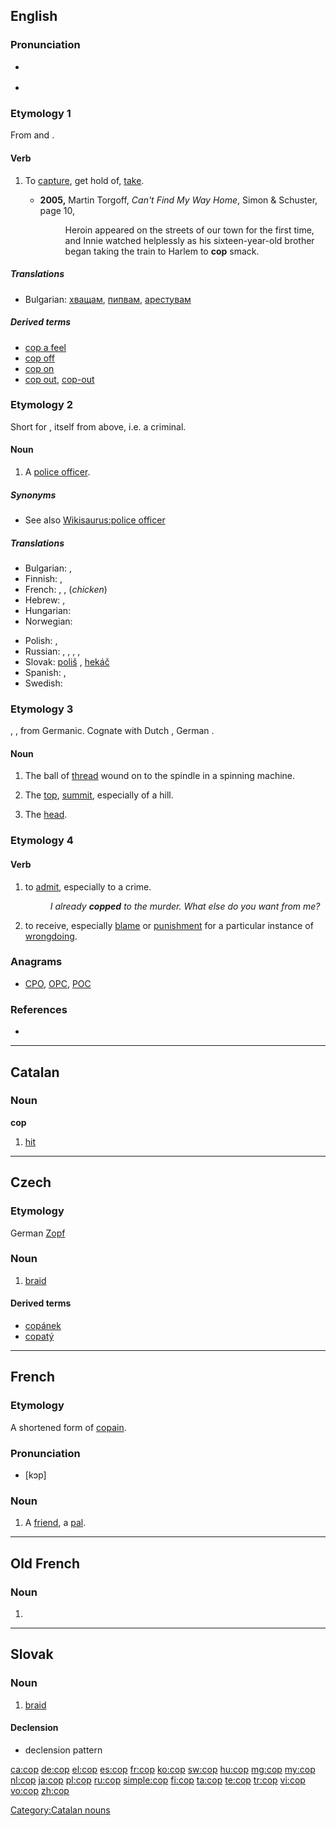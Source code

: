 {{also|COP|çöp}}
==English==

===Pronunciation===
* {{a|RP}} {{IPA|/kɒp/}}
*: {{rhymes|ɒp}}
* {{a|GA}} {{IPA|/kɑp/}}
*: {{rhymes|ɑp}}

===Etymology 1===
From {{etyl|la}} and {{etyl|fro}}  {{term|capere||to capture}}.

====Verb====
{{en-verb|cop|p|ing}}

# {{informal}} To [[capture]], get hold of, [[take]].
#* '''2005,''' Martin Torgoff, ''Can't Find My Way Home'', Simon &amp; Schuster, page 10,
#*: Heroin appeared on the streets of our town for the first time, and Innie watched helplessly as his sixteen-year-old brother began taking the train to Harlem to '''cop''' smack.

=====Translations=====
* Bulgarian: [[хващам]], [[пипвам]], [[арестувам]]

=====Derived terms=====
* [[cop a feel]]
* [[cop off]]
* [[cop on]]
* [[cop out]], [[cop-out]]

===Etymology 2===
Short for {{term|copper||police officer}}, itself from {{term|cop||one who cops}} above, i.e. a criminal.

====Noun====
{{en-noun}}

# {{slang|law enforcement}} A [[police officer]].

=====Synonyms=====
* See also [[Wikisaurus:police officer]]

=====Translations=====
{{trans-top|police officer}}
* Bulgarian: {{t|bg|полицай|m}},  {{t|bg|ченге|n}}
* Finnish: {{t+|fi|pollari}},  {{t+|fi|kyttä}}
* French: {{t+|fr|flic|m}}, {{t+|fr|keuf|m}},  {{t+|fr|poulet|m}} (''chicken'')
* Hebrew: {{t+|he|שוטר|m|tr=shotér}},  {{t|he|שוטרת|f|tr=shotéret}}
* Hungarian: {{t-|hu|zsaru}}
* Norwegian: {{t+|no|purk|m}}
{{trans-mid}}
* Polish: {{t+|pl|gliniarz|m}}, {{t+|pl|glina|m}}
* Russian: {{t|ru|коп|m|tr=kop}} {{qualifier|American}}, {{t+|ru|мент|m|tr=ment}} {{qualifier|offensive}}, {{t|ru|лягавый|m|tr=ljagávyj}} {{qualifier|offensive}}, {{t+|ru|мусор|m|tr=músor}} {{qualifier|more offensive}},   {{t+|ru|фараон|m|tr=faraón}} {{qualifier|slang, dated}}
* Slovak: [[poliš]] {{m}}, [[hekáč]] {{m}}
* Spanish: {{t-|es|tombo|m}}, {{t+|es|paco|m}}
* Swedish: {{t+|sv|snut}}
{{trans-bottom}}

===Etymology 3===
{{etyl|ang}} {{term|lang=ang|cop}}, {{term|copp}}, from Germanic.  Cognate with Dutch {{term|kop}}, German {{term|Kopf}}.

====Noun====
{{en-noun}}

# {{context|crafts}} The ball of [[thread]] wound on to the spindle in a spinning machine.
# {{obsolete}} The [[top]], [[summit]], especially of a hill.
# {{obsolete}} The [[head]].

===Etymology 4===
{{rfe|is this the same as one of the above?}}

====Verb====
{{en-verb|copp|ed}}

# {{intransitive}} {{slang}} to [[admit]], especially to a crime.
#: ''I already '''copped''' to the murder. What else do you want from me?''
# {{transitive}} to receive, especially [[blame]] or [[punishment]] for a particular instance of [[wrongdoing]].

===Anagrams===
* {{alphagram|cop}} [[CPO#English|CPO]], [[OPC#English|OPC]], [[POC#English|POC]]

===References===
* {{R:BBS}}

----

==Catalan==

===Noun===
'''cop'''

# [[hit]]

[[Category:Catalan nouns]]

----

==Czech==

===Etymology===
German [[Zopf]]

===Noun===
{{cs-noun|g=m}}

# [[braid]]

====Derived terms====
* [[copánek]] {{m}}
* [[copatý]] {{m}}

----

==French==

===Etymology===
A shortened form of [[copain]].

===Pronunciation===
* [kɔp]

===Noun===
{{fr-noun|m}}

# {{informal|lang=fr}} A [[friend]], a [[pal]].

----

==Old French==

===Noun===
{{fro-noun-m}}

# {{alternative spelling of|[[colp#Old French|colp]]|lang=fro}}

----

==Slovak==

===Noun===
{{infl|sk|noun|g=m|plural|copy}}

# [[braid]]

====Declension====
* declension pattern {{sk-dub}}

[[ca:cop]]
[[de:cop]]
[[el:cop]]
[[es:cop]]
[[fr:cop]]
[[ko:cop]]
[[sw:cop]]
[[hu:cop]]
[[mg:cop]]
[[my:cop]]
[[nl:cop]]
[[ja:cop]]
[[pl:cop]]
[[ru:cop]]
[[simple:cop]]
[[fi:cop]]
[[ta:cop]]
[[te:cop]]
[[tr:cop]]
[[vi:cop]]
[[vo:cop]]
[[zh:cop]]